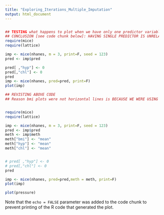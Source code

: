 ```yaml
---
title: "Exploring_Iterations_Multiple_Imputation"
output: html_document
---
```



```r


```

```r
## TESTING what happens to plot when we have only one predictor variable (bmi imputed solely on chl) HYPOTHESIS: Each iteration gives same value, b/c each time the imputed values are the same. 
## CONCLUSION [see code chunk below]: HAVING SINGLE PREDICTOR IS UNRELATED! Randomness is due to pmm as initial imputation method!!!
require(mice)
require(lattice)

imp <- mice(nhanes, m = 3, print=F, seed = 123)
pred <- imp$pred

pred[ ,"hyp"] <- 0
pred[,"chl"] <- 0
pred
imp <- mice(nhanes, pred=pred, print=F)
plot(imp)
```

```r
## REVISTING ABOVE CODE
## Reason bmi plots were not horizontal lines is BECAUSE WE WERE USING PMM [which has inherent randomness]! By setting our initial imputation method to mean imputation [no randomness], we obtain horizontal plots! Note that this was a test for my understanding of MI. NOT a good idea to use this in practice b/c defeats purpose of multiple imputation.


require(mice)
require(lattice)

imp <- mice(nhanes, m = 3, print=F, seed = 123)
pred <- imp$pred
meth <- imp$meth
meth["bmi"] <- "mean"
meth["hyp"] <- "mean"
meth["chl"] <- "mean"


# pred[ ,"hyp"] <- 0
# pred[,"chl"] <- 0
pred

imp <- mice(nhanes, pred=pred,meth = meth, print=F)
plot(imp)
```


```r
plot(pressure)
```

Note that the `echo = FALSE` parameter was added to the code chunk to prevent printing of the R code that generated the plot.
